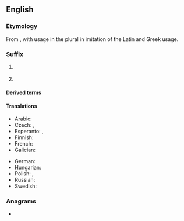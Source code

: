 {{also|ics|ICS|ICs}}
==English==

===Etymology===
From {{m|en|-ic||related or pertaining to}}, with usage in the plural in imitation of the Latin and Greek usage.

===Suffix===
{{en-suffix}}

# {{n-g|Forms nouns referring to fields of knowledge or practice.}}
#: {{synonyms|en|-logy}}
# {{n-g|Forms nouns referring to activities.}}

====Derived terms====
{{suffixsee|en}}

====Translations====
{{trans-top|fields of knowledge or practice}}
* Arabic: {{t|ar|ـِيَّات|f-p}}
* Czech: {{t|cs|-ika}}, {{t|cs|-ie}}
* Esperanto: {{t+|eo|-iko}}, {{t|eo|-scienco}}
* Finnish: {{t|fi|-iikka}}
* French: {{t+|fr|-ique}}
* Galician: {{t|gl|-ica|f}}
{{trans-mid}}
* German: {{t+|de|-ik}}
* Hungarian: {{t|hu|-ika}}
* Polish: {{t|pl|-yka|f}}, {{t|pl|-ika|f}}
* Russian: {{t|ru|-ика}}
* Swedish: {{t|sv|-tik}}
{{trans-bottom}}

===Anagrams===
* {{anagrams|en|a=cis|CIS|CIs|CSI|SCI|SIC|Sci.|cis|cis-|sci|sci.|sic}}